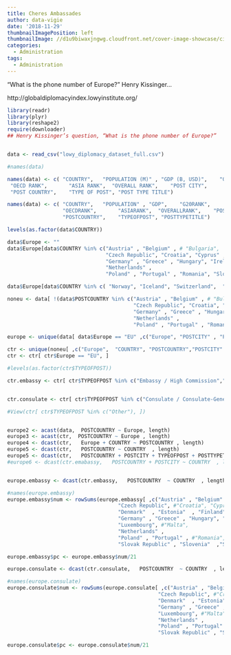 ```yaml
---
title: Cheres Ambassades
author: data-vigie
date: '2018-11-29'
thumbnailImagePosition: left
thumbnailImage: //d1u9biwaxjngwg.cloudfront.net/cover-image-showcase/city-750.jpg
categories:
  - Administration
tags:
  - Administration
---
```


“What is the phone number of Europe?”  Henry Kissinger...

<!--more-->

http://globaldiplomacyindex.lowyinstitute.org/ 


```r
library(readr)
library(plyr)
library(reshape2)
require(downloader)
## Henry Kissinger’s question, “What is the phone number of Europe?”


data <- read_csv("lowy_diplomacy_dataset_full.csv")

#names(data)

names(data) <- c( "COUNTRY",   "POPULATION (M)" , "GDP (B, USD)",    "G20 RANK",
 "OECD RANK",       "ASIA RANK",  "OVERALL RANK",    "POST CITY",
 "POST COUNTRY",    "TYPE OF POST", "POST TYPE TITLE")

names(data) <- c( "COUNTRY",   "POPULATION" , "GDP",    "G20RANK",
                  "OECDRANK",       "ASIARANK",  "OVERALLRANK",    "POSTCITY",
                  "POSTCOUNTRY",    "TYPEOFPOST", "POSTTYPETITLE")

levels(as.factor(data$COUNTRY))

data$Europe <- ""
data$Europe[data$COUNTRY %in% c("Austria" , "Belgium" , # "Bulgaria",
                                "Czech Republic", "Croatia", "Cyprus" , "Denmark"  , "Estonia"  , "Finland"  , "France",
                                "Germany" , "Greece" , "Hungary", "Ireland" , "Italy" , "Latvia", "Lithuania" , "Luxembourg", #"Malta",
                                "Netherlands" ,
                                "Poland" , "Portugal" , "Romania", "Slovak Republic" , "Slovenia"  ,"Sweden"  ,  "Spain" ) ] <- "EU"

data$Europe[data$COUNTRY %in% c( "Norway", "Iceland", "Switzerland",  "United Kingdom" ) ] <- "Assoc"

noneu <- data[ !(data$POSTCOUNTRY %in% c("Austria" , "Belgium" , # "Bulgaria",
                                         "Czech Republic", "Croatia", "Cyprus" , "Denmark"  , "Estonia"  , "Finland"  , "France",
                                         "Germany" , "Greece" , "Hungary", "Ireland" , "Italy" , "Latvia", "Lithuania" , "Luxembourg", #"Malta",
                                         "Netherlands" ,
                                         "Poland" , "Portugal" , "Romania", "Slovak Republic" , "Slovenia"  ,"Sweden"  ,  "Spain")), ]

europe <- unique(data[ data$Europe == "EU" ,c("Europe", "POSTCITY" , "POSTCOUNTRY", "TYPEOFPOST" , "POSTTYPETITLE")])

ctr <- unique(noneu[ ,c("Europe",  "COUNTRY", "POSTCOUNTRY","POSTCITY" ,  "TYPEOFPOST" , "POSTTYPETITLE")])
ctr <- ctr[ ctr$Europe == "EU", ]

#levels(as.factor(ctr$TYPEOFPOST))

ctr.embassy <- ctr[ ctr$TYPEOFPOST %in% c("Embassy / High Commission","Permanent Mission","Other"), ]


ctr.consulate <- ctr[ ctr$TYPEOFPOST %in% c("Consulate / Consulate-General"), ]

#View(ctr[ ctr$TYPEOFPOST %in% c("Other"), ])


europe2 <- acast(data,  POSTCOUNTRY ~ Europe, length)
europe3 <- acast(ctr,  POSTCOUNTRY ~ Europe , length)
europe4 <- dcast(ctr,   Europe + COUNTRY ~ POSTCOUNTRY , length)
europe5 <- dcast(ctr,   POSTCOUNTRY ~ COUNTRY  , length)
europe5 <- dcast(ctr,   POSTCOUNTRY + POSTCITY + TYPEOFPOST + POSTTYPETITLE ~ COUNTRY  , length)
#europe6 <- dcast(ctr.emabassy,   POSTCOUNTRY + POSTCITY ~ COUNTRY  , length)


europe.embassy <- dcast(ctr.embassy,   POSTCOUNTRY  ~ COUNTRY  , length)

#names(europe.embassy)
europe.embassy$num <- rowSums(europe.embassy[ ,c("Austria" , "Belgium" , # "Bulgaria",
                                    "Czech Republic", #"Croatia", "Cyprus" ,
                                    "Denmark"  , "Estonia"  , "Finland"  , "France",
                                    "Germany" , "Greece" , "Hungary", "Ireland" , "Italy" , "Latvia", #"Lithuania" ,
                                    "Luxembourg", #"Malta",
                                    "Netherlands" ,
                                    "Poland" , "Portugal" , #"Romania",
                                    "Slovak Republic" , "Slovenia"  ,"Sweden"  ,  "Spain" )])

europe.embassy$pc <- europe.embassy$num/21

europe.consulate <- dcast(ctr.consulate,   POSTCOUNTRY  ~ COUNTRY  , length)

#names(europe.consulate)
europe.consulate$num <- rowSums(europe.consulate[ ,c("Austria" , "Belgium" , # "Bulgaria",
                                                 "Czech Republic", #"Croatia", "Cyprus" ,
                                                 "Denmark"  , "Estonia"  , "Finland"  , "France",
                                                 "Germany" , "Greece" , "Hungary", "Ireland" , "Italy" , "Latvia", #"Lithuania" ,
                                                 "Luxembourg", #"Malta",
                                                 "Netherlands" ,
                                                 "Poland" , "Portugal" , #"Romania",
                                                 "Slovak Republic" , "Slovenia"  ,"Sweden"  ,  "Spain" )])

europe.consulate$pc <- europe.consulate$num/21

```

